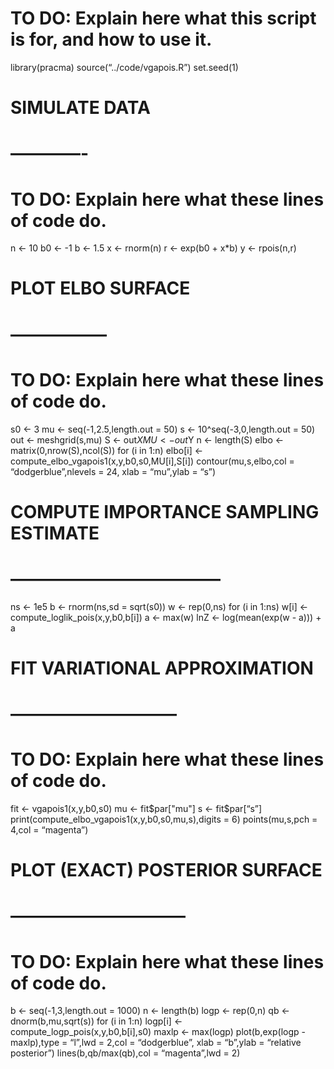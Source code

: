 # TO DO: Explain here what this script is for, and how to use it.
library(pracma)
source("../code/vgapois.R")
set.seed(1)

# SIMULATE DATA
# -------------
# TO DO: Explain here what these lines of code do.
n  <- 10
b0 <- -1
b  <- 1.5
x  <- rnorm(n)
r  <- exp(b0 + x*b)
y  <- rpois(n,r)

# PLOT ELBO SURFACE
# -----------------
# TO DO: Explain here what these lines of code do.
s0   <- 3
mu   <- seq(-1,2.5,length.out = 50)
s    <- 10^seq(-3,0,length.out = 50)
out  <- meshgrid(s,mu)
S    <- out$X
MU   <- out$Y
n    <- length(S)
elbo <- matrix(0,nrow(S),ncol(S))
for (i in 1:n)
  elbo[i] <- compute_elbo_vgapois1(x,y,b0,s0,MU[i],S[i])
contour(mu,s,elbo,col = "dodgerblue",nlevels = 24,
        xlab = "mu",ylab = "s")

# COMPUTE IMPORTANCE SAMPLING ESTIMATE
# ------------------------------------
ns <- 1e5
b  <- rnorm(ns,sd = sqrt(s0))
w  <- rep(0,ns)
for (i in 1:ns)
  w[i] <- compute_loglik_pois(x,y,b0,b[i])
a <- max(w)
lnZ <- log(mean(exp(w - a))) + a
    
# FIT VARIATIONAL APPROXIMATION
# -----------------------------
# TO DO: Explain here what these lines of code do.
fit <- vgapois1(x,y,b0,s0)
mu  <- fit$par["mu"]
s   <- fit$par["s"]
print(compute_elbo_vgapois1(x,y,b0,s0,mu,s),digits = 6)
points(mu,s,pch = 4,col = "magenta")

# PLOT (EXACT) POSTERIOR SURFACE
# ------------------------------
# TO DO: Explain here what these lines of code do.
b    <- seq(-1,3,length.out = 1000)
n    <- length(b)
logp <- rep(0,n)
qb   <- dnorm(b,mu,sqrt(s))
for (i in 1:n)
  logp[i] <- compute_logp_pois(x,y,b0,b[i],s0)
maxlp <- max(logp)
plot(b,exp(logp - maxlp),type = "l",lwd = 2,col = "dodgerblue",
     xlab = "b",ylab = "relative posterior")
lines(b,qb/max(qb),col = "magenta",lwd = 2)
